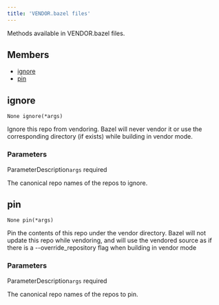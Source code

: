```yaml
---
title: 'VENDOR.bazel files'
---
```




Methods available in VENDOR.bazel files.

## Members

- [ignore](#ignore)
- [pin](#pin)

## ignore

```
None ignore(*args)
```

 Ignore this repo from vendoring. Bazel will never vendor it or use the corresponding directory (if exists) while building in vendor mode.


### Parameters

ParameterDescription`args`
 required

 The canonical repo names of the repos to ignore.


## pin

```
None pin(*args)
```

 Pin the contents of this repo under the vendor directory. Bazel will not update this repo while vendoring, and will use the vendored source as if there is a --override\_repository flag when building in vendor mode


### Parameters

ParameterDescription`args`
 required

 The canonical repo names of the repos to pin.

